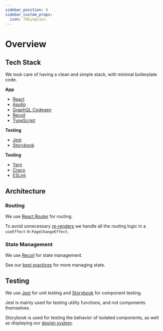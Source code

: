 ```yaml
---
sidebar_position: 0
sidebar_custom_props:
  icon: TbEyeglass
---
```


# Overview

## Tech Stack

We took care of having a clean and simple stack, with minimal boilerplate code.

**App**

- [React](https://react.dev/)
- [Apollo](https://www.apollographql.com/docs/)
- [GraphQL Codegen](https://the-guild.dev/graphql/codegen)
- [Recoil](https://recoiljs.org/docs/introduction/core-concepts)
- [TypeScript](https://www.typescriptlang.org/)

**Testing**

- [Jest](https://jestjs.io/)
- [Storybook](https://storybook.js.org/)

**Tooling**

- [Yarn](https://yarnpkg.com/)
- [Craco](https://craco.js.org/docs/)
- [ESLint](https://eslint.org/)

## Architecture

### Routing

We use [React Router](https://reactrouter.com/) for routing. 

To avoid unnecessary [re-renders](/contributor/frontend/advanced/best-practices#managing-re-renders) we handle all the routing logic in a `useEffect` in `PageChangeEffect`.

### State Management

We use [Recoil](https://recoiljs.org/docs/introduction/core-concepts) for state management.

See our [best practices](/contributor/frontend/advanced/best-practices#state-management) for more managing state.

## Testing

We use [Jest](https://jestjs.io/) for unit testing and [Storybook](https://storybook.js.org/) for component testing.

Jest is mainly used for testing utility functions, and not components themselves.

Storybook is used for testing the behavior of isolated components, as well as displaying our [design system](/contributor/frontend/basics/design-system).
